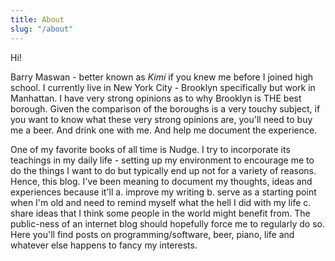 ```yaml
---
title: About
slug: "/about"
---
```


Hi!

Barry Maswan - better known as *Kimi* if you knew me before I joined high school. I currently live in New York City - Brooklyn specifically but work in
Manhattan. I have very strong opinions as to why Brooklyn is THE best borough. Given the comparison of the boroughs is a very touchy subject, if you
want to know what these very strong opinions are, you'll need to buy me a beer. And drink one with me. And help me document the experience.

One of my favorite books of all time is Nudge. I try to incorporate its teachings in my daily life - setting up my environment to encourage me
to do the things I  want to do but typically end up not for a variety of reasons. Hence, this blog. I've been meaning to document my thoughts,
ideas and experiences because it'll a. improve my writing b. serve as a starting point when I'm old and need to remind myself what the hell I did
with my life c. share ideas that I think some people in the world might benefit from. The public-ness of an internet blog should hopefully force 
me to regularly do so. Here you'll find posts on programming/software, beer, piano, life and whatever else happens to fancy my interests.